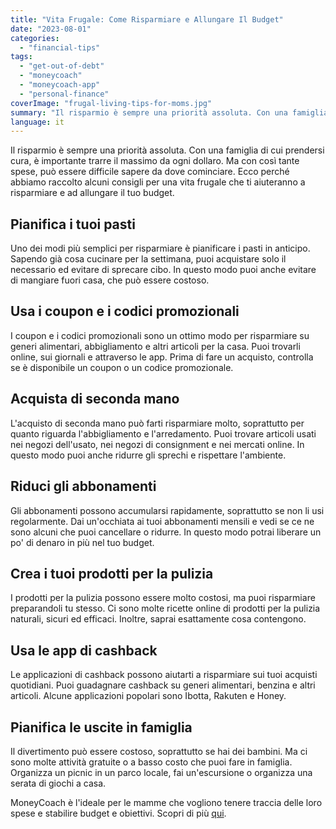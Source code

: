 ```yaml
---
title: "Vita Frugale: Come Risparmiare e Allungare Il Budget"
date: "2023-08-01"
categories: 
  - "financial-tips"
tags: 
  - "get-out-of-debt"
  - "moneycoach"
  - "moneycoach-app"
  - "personal-finance"
coverImage: "frugal-living-tips-for-moms.jpg"
summary: "Il risparmio è sempre una priorità assoluta. Con una famiglia di cui prendersi cura, è importante trarre il massimo da ogni dollaro."
language: it
---
```


Il risparmio è sempre una priorità assoluta. Con una famiglia di cui prendersi cura, è importante trarre il massimo da ogni dollaro. Ma con così tante spese, può essere difficile sapere da dove cominciare. Ecco perché abbiamo raccolto alcuni consigli per una vita frugale che ti aiuteranno a risparmiare e ad allungare il tuo budget.

## Pianifica i tuoi pasti

Uno dei modi più semplici per risparmiare è pianificare i pasti in anticipo. Sapendo già cosa cucinare per la settimana, puoi acquistare solo il necessario ed evitare di sprecare cibo. In questo modo puoi anche evitare di mangiare fuori casa, che può essere costoso.

## Usa i coupon e i codici promozionali

I coupon e i codici promozionali sono un ottimo modo per risparmiare su generi alimentari, abbigliamento e altri articoli per la casa. Puoi trovarli online, sui giornali e attraverso le app. Prima di fare un acquisto, controlla se è disponibile un coupon o un codice promozionale.

## Acquista di seconda mano

L'acquisto di seconda mano può farti risparmiare molto, soprattutto per quanto riguarda l'abbigliamento e l'arredamento. Puoi trovare articoli usati nei negozi dell'usato, nei negozi di consignment e nei mercati online. In questo modo puoi anche ridurre gli sprechi e rispettare l'ambiente.

## Riduci gli abbonamenti

Gli abbonamenti possono accumularsi rapidamente, soprattutto se non li usi regolarmente. Dai un'occhiata ai tuoi abbonamenti mensili e vedi se ce ne sono alcuni che puoi cancellare o ridurre. In questo modo potrai liberare un po' di denaro in più nel tuo budget.

## Crea i tuoi prodotti per la pulizia

I prodotti per la pulizia possono essere molto costosi, ma puoi risparmiare preparandoli tu stesso. Ci sono molte ricette online di prodotti per la pulizia naturali, sicuri ed efficaci. Inoltre, saprai esattamente cosa contengono.

## Usa le app di cashback

Le applicazioni di cashback possono aiutarti a risparmiare sui tuoi acquisti quotidiani. Puoi guadagnare cashback su generi alimentari, benzina e altri articoli. Alcune applicazioni popolari sono Ibotta, Rakuten e Honey.

## Pianifica le uscite in famiglia

Il divertimento può essere costoso, soprattutto se hai dei bambini. Ma ci sono molte attività gratuite o a basso costo che puoi fare in famiglia. Organizza un picnic in un parco locale, fai un'escursione o organizza una serata di giochi a casa.

MoneyCoach è l'ideale per le mamme che vogliono tenere traccia delle loro spese e stabilire budget e obiettivi. Scopri di più [qui](/).
